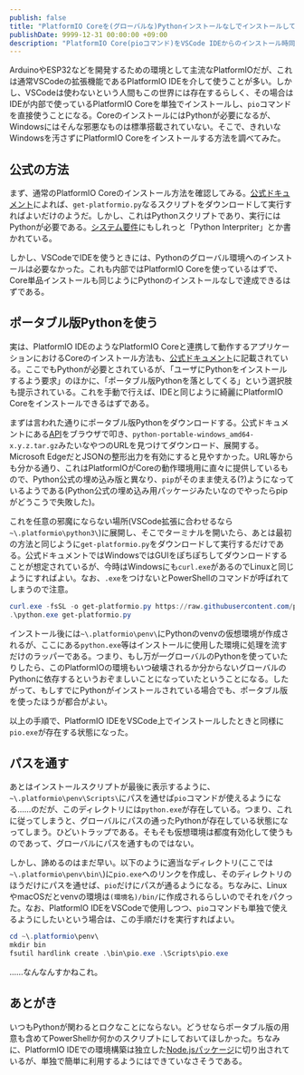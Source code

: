 ```yaml
---
publish: false
title: "PlatformIO Coreを(グローバルな)Pythonインストールなしでインストールしてみた"
publishDate: 9999-12-31 00:00:00 +09:00
description: "PlatformIO Core(pioコマンド)をVSCode IDEからのインストール時同様にグローバルなPythonインストールなしでインストールしてみた話。"
---
```


ArduinoやESP32などを開発するための環境として主流なPlatformIOだが、これは通常VSCodeの拡張機能であるPlatformIO IDEを介して使うことが多い。しかし、VSCodeは使わないという人間もこの世界には存在するらしく、その場合はIDEが内部で使っているPlatformIO Coreを単独でインストールし、`pio`コマンドを直接使うことになる。CoreのインストールにはPythonが必要になるが、Windowsにはそんな邪悪なものは標準搭載されていない。そこで、きれいなWindowsを汚さずにPlatformIO Coreをインストールする方法を調べてみた。

## 公式の方法

まず、通常のPlatformIO Coreのインストール方法を確認してみる。[公式ドキュメント](https://docs.platformio.org/en/latest/core/installation/methods/installer-script.html)によれば、`get-platformio.py`なるスクリプトをダウンロードして実行すればよいだけのようだ。しかし、これはPythonスクリプトであり、実行にはPythonが必要である。[システム要件](https://docs.platformio.org/en/latest/core/installation/requirements.html)にもしれっと「Python Interpriter」とか書かれている。

しかし、VSCodeでIDEを使うときには、Pythonのグローバル環境へのインストールは必要なかった。これも内部ではPlatformIO Coreを使っているはずで、Core単品インストールも同じようにPythonのインストールなしで達成できるはずである。

## ポータブル版Pythonを使う

実は、PlatformIO IDEのようなPlatformIO Coreと連携して動作するアプリケーションにおけるCoreのインストール方法も、[公式ドキュメント](https://docs.platformio.org/en/latest/core/installation/integration.html)に記載されている。ここでもPythonが必要とされているが、「ユーザにPythonをインストールするよう要求」のほかに、「ポータブル版Pythonを落としてくる」という選択肢も提示されている。これを手動で行えば、IDEと同じように綺麗にPlatformIO Coreをインストールできるはずである。

まずは言われた通りにポータブル版Pythonをダウンロードする。公式ドキュメントにある[API](https://api.registry.platformio.org/v3/packages/platformio/tool/python-portable)をブラウザで叩き、`python-portable-windows_amd64-x.y.z.tar.gz`みたいなやつのURLを見つけてダウンロード、展開する。Microsoft EdgeだとJSONの整形出力を有効にすると見やすかった。URL等からも分かる通り、これはPlatformIOがCoreの動作環境用に直々に提供しているもので、Python公式の埋め込み版と異なり、`pip`がそのまま使える(?)ようになっているようである(Python公式の埋め込み用パッケージみたいなのでやったらpipがどうこうで失敗した)。

これを任意の邪魔にならない場所(VSCode拡張に合わせるなら`~\.platformio\python3\`)に展開し、そこでターミナルを開いたら、あとは最初の方法と同じように`get-platformio.py`をダウンロードして実行するだけである。公式ドキュメントではWindowsではGUIをぽちぽちしてダウンロードすることが想定されているが、今時はWindowsにも`curl.exe`があるのでLinuxと同じようにすればよい。なお、`.exe`をつけないとPowerShellのコマンドが呼ばれてしまうので注意。

```powershell
curl.exe -fsSL -o get-platformio.py https://raw.githubusercontent.com/platformio/platformio-core-installer/master/get-platformio.py
.\python.exe get-platformio.py
```

インストール後には`~\.platformio\penv\`にPythonのvenvの仮想環境が作成されるが、ここにある`python.exe`等はインストールに使用した環境に処理を流すだけのラッパーである。つまり、もし万が一グローバルのPythonを使っていたりしたら、このPlatformIOの環境もいつ破壊されるか分からないグローバルのPythonに依存するというおぞましいことになっていたということになる。したがって、もしすでにPythonがインストールされている場合でも、ポータブル版を使ったほうが都合がよい。

以上の手順で、PlatformIO IDEをVSCode上でインストールしたときと同様に`pio.exe`が存在する状態になった。

## パスを通す

あとはインストールスクリプトが最後に表示するように、`~\.platformio\penv\Scripts\`にパスを通せば`pio`コマンドが使えるようになる……のだが、このディレクトリには`python.exe`が存在している。つまり、これに従ってしまうと、グローバルにパスの通ったPythonが存在している状態になってしまう。ひどいトラップである。そもそも仮想環境は都度有効化して使うものであって、グローバルにパスを通すものではない。

しかし、諦めるのはまだ早い。以下のように適当なディレクトリ(ここでは`~\.platformio\penv\bin\`)に`pio.exe`へのリンクを作成し、そのディレクトリのほうだけにパスを通せば、`pio`だけにパスが通るようになる。ちなみに、LinuxやmacOSだとvenvの環境は`(環境名)/bin/`に作成されるらしいのでそれをパクった。なお、PlatformIO IDEをVSCodeで使用しつつ、`pio`コマンドも単独で使えるようにしたいという場合は、この手順だけを実行すればよい。

```powershell
cd ~\.platformio\penv\
mkdir bin
fsutil hardlink create .\bin\pio.exe .\Scripts\pio.exe
```

……なんなんすかねこれ。

## あとがき

いつもPythonが関わるとロクなことにならない。どうせならポータブル版の用意も含めてPowerShellか何かのスクリプトにしておいてほしかった。ちなみに、PlatformIO IDEでの環境構築は独立した[Node.jsパッケージ](https://www.npmjs.com/package/platformio-node-helpers)に切り出されているが、単独で簡単に利用するようにはできていなさそうである。